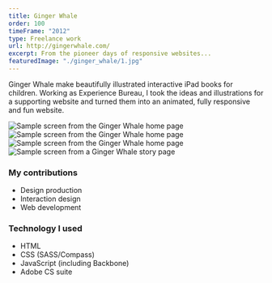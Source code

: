 ```yaml
---
title: Ginger Whale
order: 100
timeFrame: "2012"
type: Freelance work
url: http://gingerwhale.com/
excerpt: From the pioneer days of responsive websites...
featuredImage: "./ginger_whale/1.jpg"
---
```


Ginger Whale make beautifully illustrated interactive iPad books for children. Working as Experience Bureau, 
I took the ideas and illustrations for a supporting website and turned them into an animated, fully responsive 
and fun website. 

<Gallery>

![Sample screen from the Ginger Whale home page](./ginger_whale/1.jpg)
![Sample screen from the Ginger Whale home page](./ginger_whale/2.jpg)
![Sample screen from the Ginger Whale home page](./ginger_whale/3.jpg)
![Sample screen from a Ginger Whale story page](./ginger_whale/4.jpg)

</Gallery>

### My contributions

* Design production
* Interaction design
* Web development

### Technology I used

* HTML
* CSS (SASS/Compass)
* JavaScript (including Backbone)
* Adobe CS suite
